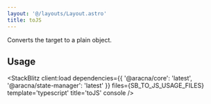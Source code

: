 ```yaml
---
layout: '@/layouts/Layout.astro'
title: toJS
---
```



Converts the target to a plain object.

## Usage

<StackBlitz
  client:load
  dependencies={{ '@aracna/core': 'latest', '@aracna/state-manager': 'latest' }}
  files={SB_TO_JS_USAGE_FILES}
  template='typescript'
  title='toJS'
  console
/>
